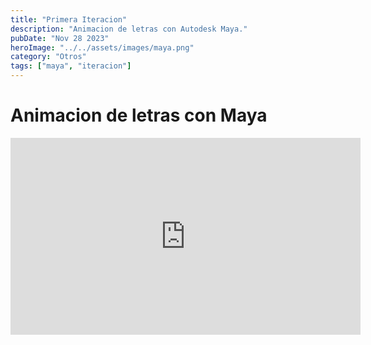 ```yaml
---
title: "Primera Iteracion"
description: "Animacion de letras con Autodesk Maya."
pubDate: "Nov 28 2023"
heroImage: "../../assets/images/maya.png"
category: "Otros"
tags: ["maya", "iteracion"]
---
```


# Animacion de letras con Maya

<iframe
    class="mx-auto px-auto"
    width="560"
    height="315"
    src="https://www.youtube.com/embed/wVySjPdM4J4?si=VxlXawCkjoEJz9PN"
    title="Animacion de Letras"
    frameborder="0"
    allow="accelerometer; autoplay; clipboard-write; encrypted-media; gyroscope; picture-in-picture; web-share"
    allowfullscreen
></iframe>
